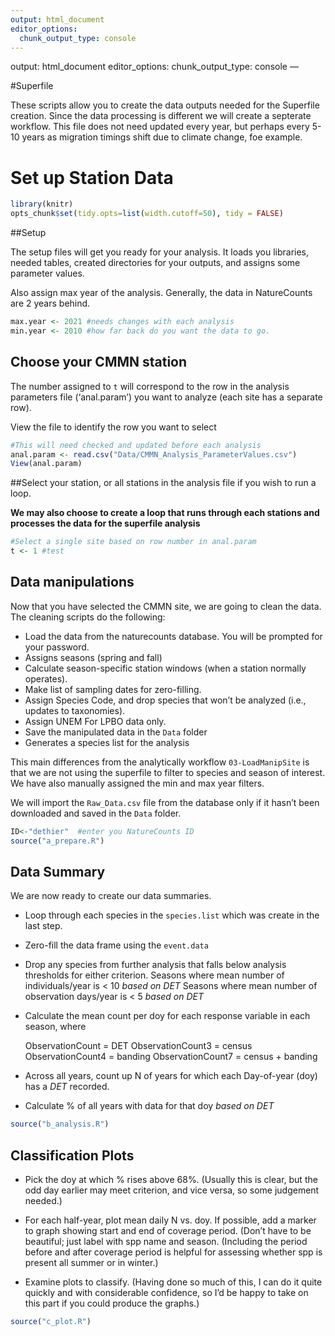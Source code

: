 ```yaml
---
output: html_document
editor_options: 
  chunk_output_type: console
---
```

output: html_document
editor_options: 
  chunk_output_type: console
---

#Superfile

These scripts allow you to create the data outputs needed for the Superfile creation. Since the data processing is different we will create a septerate workflow. This file does not need updated every year, but perhaps every 5-10 years as migration timings shift due to climate change, foe example. 


# Set up Station Data {#Setup3}

```r

library(knitr)
opts_chunk$set(tidy.opts=list(width.cutoff=50), tidy = FALSE)

```

##Setup

The setup files will get you ready for your analysis. It loads you libraries, needed tables, created directories for your outputs, and assigns some parameter values. 

Also assign max year of the analysis. Generally, the data in NatureCounts are 2 years behind. 

```r

max.year <- 2021 #needs changes with each analysis
min.year <- 2010 #how far back do you want the data to go. 

```

## Choose your CMMN station {#Setup3.1}

The number assigned to `t` will correspond to the row in the analysis parameters file ('anal.param') you want to analyze (each site has a separate row).

View the file to identify the row you want to select
```r

#This will need checked and updated before each analysis
anal.param <- read.csv("Data/CMMN_Analysis_ParameterValues.csv") 
View(anal.param)

```

##Select your station, or all stations in the analysis file if you wish to run a loop. 

**We may also choose to create a loop that runs through each stations and processes the data for the superfile analysis**
```r

#Select a single site based on row number in anal.param
t <- 1 #test

```

## Data manipulations {#Setup3.2}

Now that you have selected the CMMN site, we are going to clean the data. The cleaning scripts do the following: 

  - Load the data from the naturecounts database. You will be prompted for your password.
  - Assigns seasons (spring and fall)
  - Calculate season-specific station windows (when a station normally operates).
  - Make list of sampling dates for zero-filling.
  - Assign Species Code, and drop species that won't be analyzed (i.e., updates to taxonomies).
  - Assign UNEM For LPBO data only.
  - Save the manipulated data in the `Data` folder
  - Generates a species list for the analysis

This main differences from the analytically workflow `03-LoadManipSite` is that we are not using the superfile to filter to species and season of interest. We have also manually assigned the min and max year filters. 
  
We will import the `Raw_Data.csv` file from the database only if it hasn't been downloaded and saved in the `Data` folder.  

```r
  
ID<-"dethier"  #enter you NatureCounts ID
source("a_prepare.R")

```

## Data Summary

We are now ready to create our data summaries.  

  - Loop through each species in the `species.list` which was create in the last step.
  - Zero-fill the data frame using the `event.data` 
  - Drop any species from further analysis that falls below analysis thresholds for either criterion.
      Seasons where mean number of individuals/year is < 10 *based on DET*
      Seasons where mean number of observation days/year is < 5 *based on DET*
  - Calculate the mean count per doy for each response variable in each season, where
  
    ObservationCount = DET
    ObservationCount3 = census
    ObservationCount4 = banding
    ObservationCount7 = census + banding
    
  - Across all years, count up N of years for which each Day-of-year (doy) has a *DET* recorded.
  -	Calculate % of all years with data for that doy *based on DET*


```r

source("b_analysis.R")

```

## Classification Plots

    
-	Pick the doy at which % rises above 68%.  (Usually this is clear, but the odd day earlier may meet criterion, and vice versa, so some judgement needed.)

-	For each half-year, plot mean daily N vs. doy.  If possible, add a marker to graph showing start and end of coverage period. (Don’t have to be beautiful; just label with spp name and season. (Including the period before and after coverage period is helpful for assessing whether spp is present all summer or in winter.)

-	Examine plots to classify.  (Having done so much of this, I can do it quite quickly and with considerable confidence, so I’d be happy to take on this part if you could produce the graphs.)


```r

source("c_plot.R")

```
